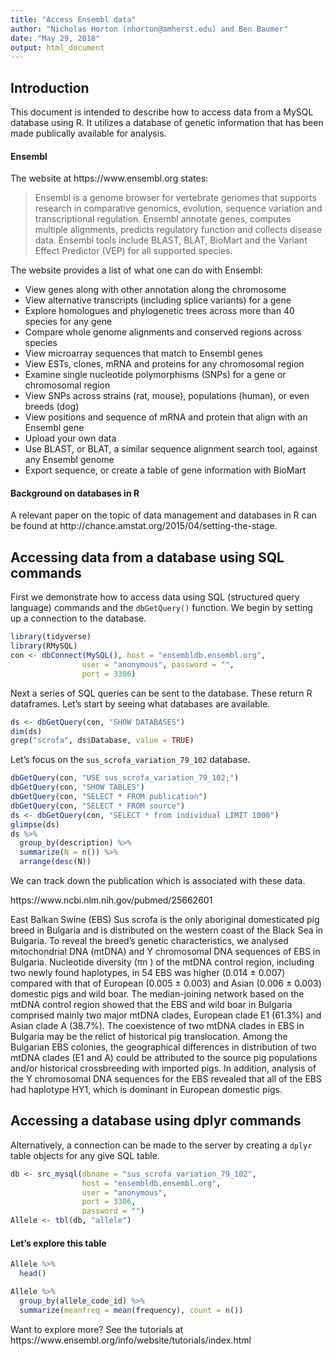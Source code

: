 ```yaml
---
title: "Access Ensembl data"
author: "Nicholas Horton (nhorton@amherst.edu) and Ben Baumer"
date: "May 29, 2018"
output: html_document
---
```



## Introduction

This document is intended to describe how to access data from a MySQL database using R.  It utilizes a database of genetic information that has been made publically available for analysis.


#### Ensembl

The website at https://www.ensembl.org states:

> Ensembl is a genome browser for vertebrate genomes that supports research in comparative genomics, evolution, sequence variation and transcriptional regulation. Ensembl annotate genes, computes multiple alignments, predicts regulatory function and collects disease data. Ensembl tools include BLAST, BLAT, BioMart and the Variant Effect Predictor (VEP) for all supported species.

The website provides a list of what one can do with Ensembl:

- View genes along with other annotation along the chromosome
- View alternative transcripts (including splice variants) for a gene
- Explore homologues and phylogenetic trees across more than 40 species for any gene
- Compare whole genome alignments and conserved regions across species
- View microarray sequences that match to Ensembl genes
- View ESTs, clones, mRNA and proteins for any chromosomal region
- Examine single nucleotide polymorphisms (SNPs) for a gene or chromosomal region
- View SNPs across strains (rat, mouse), populations (human), or even breeds (dog)
- View positions and sequence of mRNA and protein that align with an Ensembl gene
- Upload your own data
- Use BLAST, or BLAT, a similar sequence alignment search tool, against any Ensembl
genome
- Export sequence, or create a table of gene information with BioMart

#### Background on databases in R

A relevant paper on the topic of data management and databases in R can be found at http://chance.amstat.org/2015/04/setting-the-stage.


## Accessing data from a database using SQL commands

First we demonstrate how to access data using SQL (structured query language) commands and the `dbGetQuery()` function.  We begin by setting up a connection to the database.

```r
library(tidyverse)
library(RMySQL)
con <- dbConnect(MySQL(), host = "ensembldb.ensembl.org",
                user = "anonymous", password = "", 
                port = 3306)
```

Next a series of SQL queries can be sent to the database.  These return R dataframes.  Let's start by seeing what databases are available.

```r
ds <- dbGetQuery(con, "SHOW DATABASES")
dim(ds)
grep("scrofa", ds$Database, value = TRUE)
```

Let's focus on the `sus_scrofa_variation_79_102` database.  
```r
dbGetQuery(con, "USE sus_scrofa_variation_79_102;")
dbGetQuery(con, "SHOW TABLES")
dbGetQuery(con, "SELECT * FROM publication")
dbGetQuery(con, "SELECT * FROM source")
ds <- dbGetQuery(con, "SELECT * from individual LIMIT 1000")
glimpse(ds)
ds %>%
  group_by(description) %>%
  summarize(N = n()) %>%
  arrange(desc(N))
```

We can track down the publication which is associated with these data.

https://www.ncbi.nlm.nih.gov/pubmed/25662601

East Balkan Swine (EBS) Sus scrofa is the only aboriginal domesticated pig breed in Bulgaria and is distributed on the western coast of the Black Sea in Bulgaria. To reveal the breed's genetic characteristics, we analysed mitochondrial DNA (mtDNA) and Y chromosomal DNA sequences of EBS in Bulgaria. Nucleotide diversity (πn ) of the mtDNA control region, including two newly found haplotypes, in 54 EBS was higher (0.014 ± 0.007) compared with that of European (0.005 ± 0.003) and Asian (0.006 ± 0.003) domestic pigs and wild boar. The median-joining network based on the mtDNA control region showed that the EBS and wild boar in Bulgaria comprised mainly two major mtDNA clades, European clade E1 (61.3%) and Asian clade A (38.7%). The coexistence of two mtDNA clades in EBS in Bulgaria may be the relict of historical pig translocation. Among the Bulgarian EBS colonies, the geographical differences in distribution of two mtDNA clades (E1 and A) could be attributed to the source pig populations and/or historical crossbreeding with imported pigs. In addition, analysis of the Y chromosomal DNA sequences for the EBS revealed that all of the EBS had haplotype HY1, which is dominant in European domestic pigs.

## Accessing a database using dplyr commands

Alternatively, a connection can be made to the server by creating a `dplyr` table objects for any give SQL table.  

```r
db <- src_mysql(dbname = "sus_scrofa_variation_79_102", 
                host = "ensembldb.ensembl.org", 
                user = "anonymous",
                port = 3306,
                password = "")
Allele <- tbl(db, "allele")
```

#### Let's explore this table

```r
Allele %>% 
  head()
```

```r
Allele %>%
  group_by(allele_code_id) %>%
  summarize(meanfreq = mean(frequency), count = n())
```

Want to explore more?  See the tutorials at https://www.ensembl.org/info/website/tutorials/index.html

